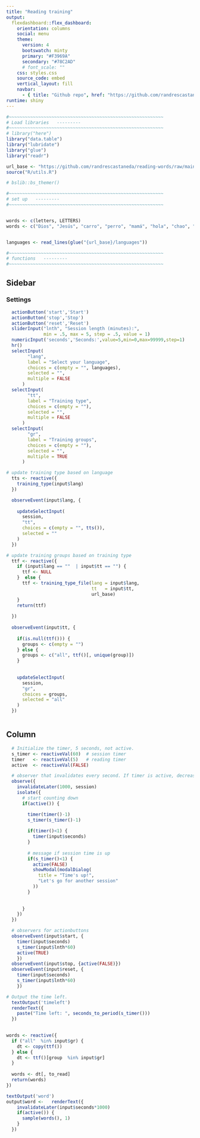 ```yaml
---
title: "Reading training"
output: 
  flexdashboard::flex_dashboard:
    orientation: columns
    social: menu
    theme:
      version: 4
      bootswatch: minty
      primary: "#F3969A"
      secondary: "#78C2AD"
      # font_scale: ""
    css: styles.css
    source_code: embed
    vertical_layout: fill
    navbar:
      - { title: "Github repo", href: "https://github.com/randrescastaneda/reading-words/", align: left }
runtime: shiny
---
```



```r
#~~~~~~~~~~~~~~~~~~~~~~~~~~~~~~~~~~~~~~~~~~~~~~~~~~~~~~~~~~
# Load libraries   ---------
#~~~~~~~~~~~~~~~~~~~~~~~~~~~~~~~~~~~~~~~~~~~~~~~~~~~~~~~~~~
# library("here")
library("data.table")
library("lubridate")
library("glue")
library("readr")

url_base <- "https://github.com/randrescastaneda/reading-words/raw/main/static"
source("R/utils.R")

# bslib::bs_themer()

#~~~~~~~~~~~~~~~~~~~~~~~~~~~~~~~~~~~~~~~~~~~~~~~~~~~~~~~~~~
# set up   ---------
#~~~~~~~~~~~~~~~~~~~~~~~~~~~~~~~~~~~~~~~~~~~~~~~~~~~~~~~~~~


words <- c(letters, LETTERS)
words <- c("Dios", "Jesús", "carro", "perro", "mamá", "hola", "chao", "usted", "tú", "él", "ella", "amor", "caro", "sí", "no", "ahora", "después", "cuando", "está", "esta", "soy", "es", "ya", "papá", "español")


languages <- read_lines(glue("{url_base}/languages"))

#~~~~~~~~~~~~~~~~~~~~~~~~~~~~~~~~~~~~~~~~~~~~~~~~~~~~~~~~~~
# functions   ---------
#~~~~~~~~~~~~~~~~~~~~~~~~~~~~~~~~~~~~~~~~~~~~~~~~~~~~~~~~~~

```


Sidebar {.sidebar  data-width=350} 
-----------------------------------------------------------------------

### Settings

```r
  actionButton('start','Start')
  actionButton('stop','Stop')
  actionButton('reset','Reset')
  sliderInput("lnth", "Session length (minutes):", 
              min = .5, max = 5, step = .5, value = 1)
  numericInput('seconds','Seconds:',value=5,min=0,max=99999,step=1)
  hr()
  selectInput(
        "lang",
        label = "Select your language",
        choices = c(empty = "", languages),
        selected = "",
        multiple = FALSE
      )
  selectInput(
        "tt",
        label = "Training type",
        choices = c(empty = ""),
        selected = "",
        multiple = FALSE
      )
  selectInput(
        "gr",
        label = "Training groups",
        choices = c(empty = ""),
        selected = "",
        multiple = TRUE
      )
```



```r

# update training type based on language
  tts <- reactive({
    training_type(input$lang)
  })

  observeEvent(input$lang, {
    
    updateSelectInput(
      session,
      "tt",
      choices = c(empty = "", tts()),
      selected = ""
    )
  })

# update training groups based on training type
  ttf <- reactive({
    if (input$lang == ""  | input$tt == "") {
      ttf <- NULL
    }  else {
      ttf <- training_type_file(lang = input$lang, 
                                tt   = input$tt, 
                                url_base)
    }
    return(ttf)
    
  })
  
  observeEvent(input$tt, {
    
    if(is.null(ttf())) {
      groups <- c(empty = "")
    } else {
      groups <- c("all", ttf()[, unique(group)])
    }
    
      
    updateSelectInput(
      session,
      "gr",
      choices = groups,
      selected = "all"
    )
  })



```

Column {data-width=900}
-----------------------------------------------------------------------


```r
  # Initialize the timer, 5 seconds, not active.
  s_timer <- reactiveVal(60)  # session timer
  timer   <- reactiveVal(5)   # reading timer
  active  <- reactiveVal(FALSE)

  # observer that invalidates every second. If timer is active, decrease by one.
  observe({
    invalidateLater(1000, session)
    isolate({
      # start counting down
      if(active()) {

        timer(timer()-1)
        s_timer(s_timer()-1)
        
        if(timer()<1) {
          timer(input$seconds)
        }
        
        # message if session time is up
        if(s_timer()<1) {
          active(FALSE)
          showModal(modalDialog(
            title = "Time's up!",
            "Let's go for another session"
          ))
        }
        
        
      }
    })
  })

  # observers for actionbuttons
  observeEvent(input$start, {
    timer(input$seconds)
    s_timer(input$lnth*60)
    active(TRUE)
    })
  observeEvent(input$stop, {active(FALSE)})
  observeEvent(input$reset, {
    timer(input$seconds)
    s_timer(input$lnth*60)
    })

```


```r
# Output the time left.
  textOutput('timeleft')
  renderText({
    paste("Time left: ", seconds_to_period(s_timer()))
  })
  
```


```r
words <- reactive({
  if ("all"  %in% input$gr) {
    dt <- copy(ttf())
  } else {
    dt <- ttf()[group  %in% input$gr]
  }
  
  words <- dt[, to_read]
  return(words)
})

textOutput('word')
output$word <-   renderText({
    invalidateLater(input$seconds*1000)
    if(active()) {
      sample(words(), 1)
    }
  })

```
